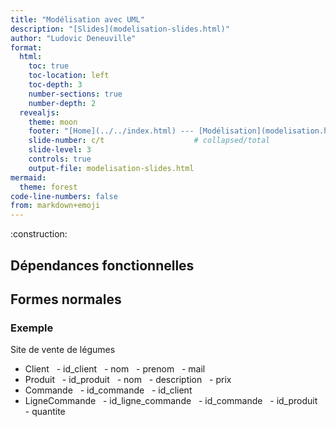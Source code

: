 ```yaml
---
title: "Modélisation avec UML"
description: "[Slides](modelisation-slides.html)"
author: "Ludovic Deneuville"
format: 
  html:
    toc: true
    toc-location: left
    toc-depth: 3
    number-sections: true
    number-depth: 2
  revealjs:
    theme: moon
    footer: "[Home](../../index.html) --- [Modélisation](modelisation.html)"
    slide-number: c/t                    # collapsed/total
    slide-level: 3
    controls: true
    output-file: modelisation-slides.html
mermaid:
  theme: forest
code-line-numbers: false
from: markdown+emoji
---
```


:construction:

## Dépendances fonctionnelles

## Formes normales


### Exemple

Site de vente de légumes

- Client
  - id_client
  - nom
  - prenom
  - mail
- Produit
  - id_produit
  - nom
  - description
  - prix
- Commande
  - id_commande
  - id_client
- LigneCommande
  - id_ligne_commande
  - id_commande
  - id_produit
  - quantite